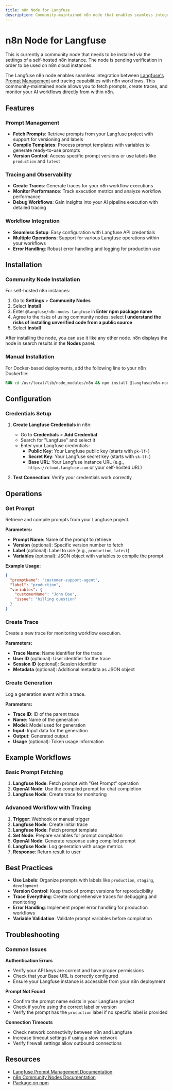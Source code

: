 ```yaml
---
title: n8n Node for Langfuse
description: Community-maintained n8n node that enables seamless integration of Langfuse prompt management and tracing capabilities into n8n workflows.
---
```


# n8n Node for Langfuse


<Callout type="info">
This is currently a community node that needs to be installed via the settings of a self-hosted n8n instance. The node is pending verification in order to be used on n8n cloud instances.
</Callout>

The Langfuse n8n node enables seamless integration between [Langfuse's Prompt Management](/docs/prompts/get-started) and tracing capabilities with n8n workflows. This community-maintained node allows you to fetch prompts, create traces, and monitor your AI workflows directly from within n8n.

## Features

### Prompt Management
- **Fetch Prompts**: Retrieve prompts from your Langfuse project with support for versioning and labels
- **Compile Templates**: Process prompt templates with variables to generate ready-to-use prompts
- **Version Control**: Access specific prompt versions or use labels like `production` and `latest`

### Tracing and Observability
- **Create Traces**: Generate traces for your n8n workflow executions
- **Monitor Performance**: Track execution metrics and analyze workflow performance
- **Debug Workflows**: Gain insights into your AI pipeline execution with detailed tracing

### Workflow Integration
- **Seamless Setup**: Easy configuration with Langfuse API credentials
- **Multiple Operations**: Support for various Langfuse operations within your workflows
- **Error Handling**: Robust error handling and logging for production use

## Installation

### Community Node Installation

For self-hosted n8n instances:

1. Go to **Settings** > **Community Nodes**
2. Select **Install**
3. Enter `@langfuse/n8n-nodes-langfuse` in **Enter npm package name**
4. Agree to the risks of using community nodes: select **I understand the risks of installing unverified code from a public source**
5. Select **Install**

After installing the node, you can use it like any other node. n8n displays the node in search results in the **Nodes** panel.

### Manual Installation

For Docker-based deployments, add the following line to your n8n Dockerfile:

```dockerfile
RUN cd /usr/local/lib/node_modules/n8n && npm install @langfuse/n8n-nodes-langfuse
```

## Configuration

### Credentials Setup

1. **Create Langfuse Credentials** in n8n:
   - Go to **Credentials** > **Add Credential**
   - Search for "Langfuse" and select it
   - Enter your Langfuse credentials:
     - **Public Key**: Your Langfuse public key (starts with `pk-lf-`)
     - **Secret Key**: Your Langfuse secret key (starts with `sk-lf-`)
     - **Base URL**: Your Langfuse instance URL (e.g., `https://cloud.langfuse.com` or your self-hosted URL)

2. **Test Connection**: Verify your credentials work correctly

## Operations

### Get Prompt
Retrieve and compile prompts from your Langfuse project.

**Parameters:**
- **Prompt Name**: Name of the prompt to retrieve
- **Version** (optional): Specific version number to fetch
- **Label** (optional): Label to use (e.g., `production`, `latest`)
- **Variables** (optional): JSON object with variables to compile the prompt

**Example Usage:**
```json
{
  "promptName": "customer-support-agent",
  "label": "production",
  "variables": {
    "customerName": "John Doe",
    "issue": "billing question"
  }
}
```

### Create Trace
Create a new trace for monitoring workflow execution.

**Parameters:**
- **Trace Name**: Name identifier for the trace
- **User ID** (optional): User identifier for the trace
- **Session ID** (optional): Session identifier
- **Metadata** (optional): Additional metadata as JSON object

### Create Generation
Log a generation event within a trace.

**Parameters:**
- **Trace ID**: ID of the parent trace
- **Name**: Name of the generation
- **Model**: Model used for generation
- **Input**: Input data for the generation
- **Output**: Generated output
- **Usage** (optional): Token usage information

## Example Workflows

### Basic Prompt Fetching
1. **Langfuse Node**: Fetch prompt with "Get Prompt" operation
2. **OpenAI Node**: Use the compiled prompt for chat completion
3. **Langfuse Node**: Create trace for monitoring

### Advanced Workflow with Tracing
1. **Trigger**: Webhook or manual trigger
2. **Langfuse Node**: Create initial trace
3. **Langfuse Node**: Fetch prompt template
4. **Set Node**: Prepare variables for prompt compilation  
5. **OpenAI Node**: Generate response using compiled prompt
6. **Langfuse Node**: Log generation with usage metrics
7. **Response**: Return result to user

## Best Practices

- **Use Labels**: Organize prompts with labels like `production`, `staging`, `development`
- **Version Control**: Keep track of prompt versions for reproducibility
- **Trace Everything**: Create comprehensive traces for debugging and monitoring
- **Error Handling**: Implement proper error handling for production workflows
- **Variable Validation**: Validate prompt variables before compilation

## Troubleshooting

### Common Issues

**Authentication Errors**
- Verify your API keys are correct and have proper permissions
- Check that your Base URL is correctly configured
- Ensure your Langfuse instance is accessible from your n8n deployment

**Prompt Not Found**
- Confirm the prompt name exists in your Langfuse project
- Check if you're using the correct label or version
- Verify the prompt has the `production` label if no specific label is provided

**Connection Timeouts**
- Check network connectivity between n8n and Langfuse
- Increase timeout settings if using a slow network
- Verify firewall settings allow outbound connections

## Resources

- [Langfuse Prompt Management Documentation](/docs/prompts/get-started)
- [n8n Community Nodes Documentation](https://docs.n8n.io/integrations/community-nodes/)
- [Package on npm](https://www.npmjs.com/package/@langfuse/n8n-nodes-langfuse)